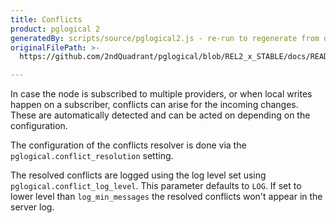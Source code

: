 ```yaml
---
title: Conflicts
product: pglogical 2
generatedBy: scripts/source/pglogical2.js - re-run to regenerate from originalFilePath
originalFilePath: >-
  https://github.com/2ndQuadrant/pglogical/blob/REL2_x_STABLE/docs/README.md?plain=1#L677-#L689

---
```


In case the node is subscribed to multiple providers, or when local writes
happen on a subscriber, conflicts can arise for the incoming changes. These
are automatically detected and can be acted on depending on the configuration.

The configuration of the conflicts resolver is done via the
`pglogical.conflict_resolution` setting.

The resolved conflicts are logged using the log level set using
`pglogical.conflict_log_level`. This parameter defaults to `LOG`. If set to
lower level than `log_min_messages` the resolved conflicts won't appear in
the server log.
